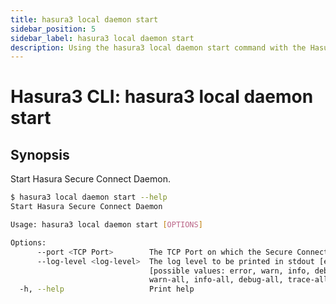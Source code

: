 ```yaml
---
title: hasura3 local daemon start
sidebar_position: 5
sidebar_label: hasura3 local daemon start
description: Using the hasura3 local daemon start command with the Hasura CLI
---
```


# Hasura3 CLI: hasura3 local daemon start 

## Synopsis
Start Hasura Secure Connect Daemon.

```bash
$ hasura3 local daemon start --help
Start Hasura Secure Connect Daemon

Usage: hasura3 local daemon start [OPTIONS]

Options:
      --port <TCP Port>        The TCP Port on which the Secure Connect Tunnel Daemon will run
      --log-level <log-level>  The log level to be printed in stdout [env: HASURA_CLI_LOG_LEVEL=]
                               [possible values: error, warn, info, debug, trace, error-all,
                               warn-all, info-all, debug-all, trace-all]
  -h, --help                   Print help
```

